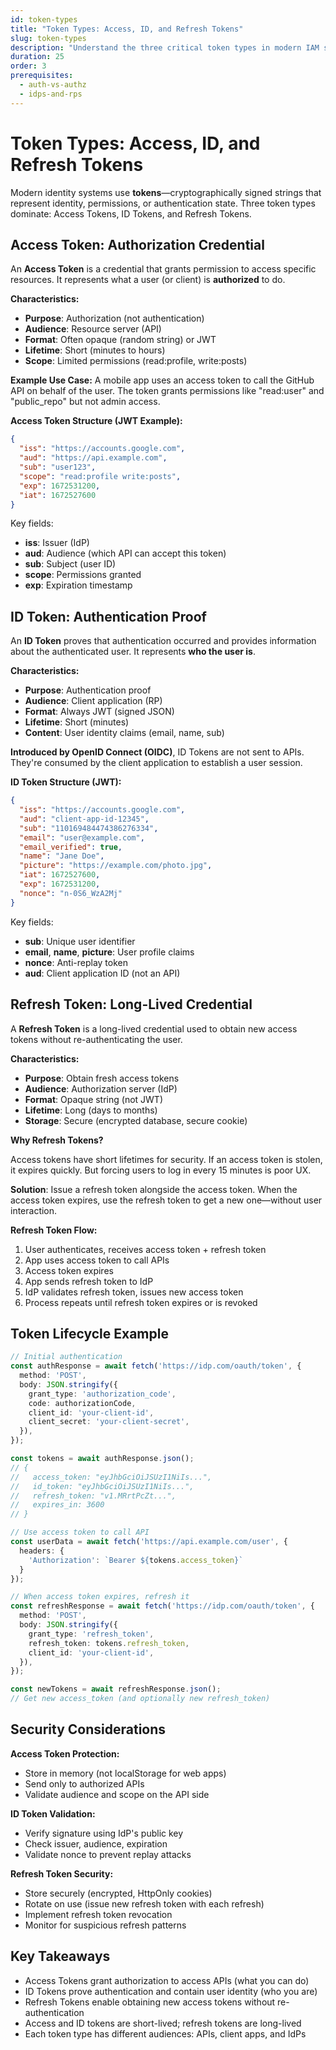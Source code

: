 ```yaml
---
id: token-types
title: "Token Types: Access, ID, and Refresh Tokens"
slug: token-types
description: "Understand the three critical token types in modern IAM systems and when each is used."
duration: 25
order: 3
prerequisites:
  - auth-vs-authz
  - idps-and-rps
---
```


# Token Types: Access, ID, and Refresh Tokens

Modern identity systems use **tokens**—cryptographically signed strings that represent identity, permissions, or authentication state. Three token types dominate: Access Tokens, ID Tokens, and Refresh Tokens.

## Access Token: Authorization Credential

An **Access Token** is a credential that grants permission to access specific resources. It represents what a user (or client) is **authorized** to do.

**Characteristics:**
- **Purpose**: Authorization (not authentication)
- **Audience**: Resource server (API)
- **Format**: Often opaque (random string) or JWT
- **Lifetime**: Short (minutes to hours)
- **Scope**: Limited permissions (read:profile, write:posts)

**Example Use Case:**
A mobile app uses an access token to call the GitHub API on behalf of the user. The token grants permissions like "read:user" and "public_repo" but not admin access.

**Access Token Structure (JWT Example):**
```json
{
  "iss": "https://accounts.google.com",
  "aud": "https://api.example.com",
  "sub": "user123",
  "scope": "read:profile write:posts",
  "exp": 1672531200,
  "iat": 1672527600
}
```

Key fields:
- **iss**: Issuer (IdP)
- **aud**: Audience (which API can accept this token)
- **sub**: Subject (user ID)
- **scope**: Permissions granted
- **exp**: Expiration timestamp

## ID Token: Authentication Proof

An **ID Token** proves that authentication occurred and provides information about the authenticated user. It represents **who the user is**.

**Characteristics:**
- **Purpose**: Authentication proof
- **Audience**: Client application (RP)
- **Format**: Always JWT (signed JSON)
- **Lifetime**: Short (minutes)
- **Content**: User identity claims (email, name, sub)

**Introduced by OpenID Connect (OIDC)**, ID Tokens are not sent to APIs. They're consumed by the client application to establish a user session.

**ID Token Structure (JWT):**
```json
{
  "iss": "https://accounts.google.com",
  "aud": "client-app-id-12345",
  "sub": "110169484474386276334",
  "email": "user@example.com",
  "email_verified": true,
  "name": "Jane Doe",
  "picture": "https://example.com/photo.jpg",
  "iat": 1672527600,
  "exp": 1672531200,
  "nonce": "n-0S6_WzA2Mj"
}
```

Key fields:
- **sub**: Unique user identifier
- **email**, **name**, **picture**: User profile claims
- **nonce**: Anti-replay token
- **aud**: Client application ID (not an API)

## Refresh Token: Long-Lived Credential

A **Refresh Token** is a long-lived credential used to obtain new access tokens without re-authenticating the user.

**Characteristics:**
- **Purpose**: Obtain fresh access tokens
- **Audience**: Authorization server (IdP)
- **Format**: Opaque string (not JWT)
- **Lifetime**: Long (days to months)
- **Storage**: Secure (encrypted database, secure cookie)

**Why Refresh Tokens?**

Access tokens have short lifetimes for security. If an access token is stolen, it expires quickly. But forcing users to log in every 15 minutes is poor UX.

**Solution**: Issue a refresh token alongside the access token. When the access token expires, use the refresh token to get a new one—without user interaction.

**Refresh Token Flow:**
1. User authenticates, receives access token + refresh token
2. App uses access token to call APIs
3. Access token expires
4. App sends refresh token to IdP
5. IdP validates refresh token, issues new access token
6. Process repeats until refresh token expires or is revoked

## Token Lifecycle Example

```typescript
// Initial authentication
const authResponse = await fetch('https://idp.com/oauth/token', {
  method: 'POST',
  body: JSON.stringify({
    grant_type: 'authorization_code',
    code: authorizationCode,
    client_id: 'your-client-id',
    client_secret: 'your-client-secret',
  }),
});

const tokens = await authResponse.json();
// {
//   access_token: "eyJhbGciOiJSUzI1NiIs...",
//   id_token: "eyJhbGciOiJSUzI1NiIs...",
//   refresh_token: "v1.MRrtPcZt...",
//   expires_in: 3600
// }

// Use access token to call API
const userData = await fetch('https://api.example.com/user', {
  headers: {
    'Authorization': `Bearer ${tokens.access_token}`
  }
});

// When access token expires, refresh it
const refreshResponse = await fetch('https://idp.com/oauth/token', {
  method: 'POST',
  body: JSON.stringify({
    grant_type: 'refresh_token',
    refresh_token: tokens.refresh_token,
    client_id: 'your-client-id',
  }),
});

const newTokens = await refreshResponse.json();
// Get new access_token (and optionally new refresh_token)
```

## Security Considerations

**Access Token Protection:**
- Store in memory (not localStorage for web apps)
- Send only to authorized APIs
- Validate audience and scope on the API side

**ID Token Validation:**
- Verify signature using IdP's public key
- Check issuer, audience, expiration
- Validate nonce to prevent replay attacks

**Refresh Token Security:**
- Store securely (encrypted, HttpOnly cookies)
- Rotate on use (issue new refresh token with each refresh)
- Implement refresh token revocation
- Monitor for suspicious refresh patterns

## Key Takeaways

- Access Tokens grant authorization to access APIs (what you can do)
- ID Tokens prove authentication and contain user identity (who you are)
- Refresh Tokens enable obtaining new access tokens without re-authentication
- Access and ID tokens are short-lived; refresh tokens are long-lived
- Each token type has different audiences: APIs, client apps, and IdPs
